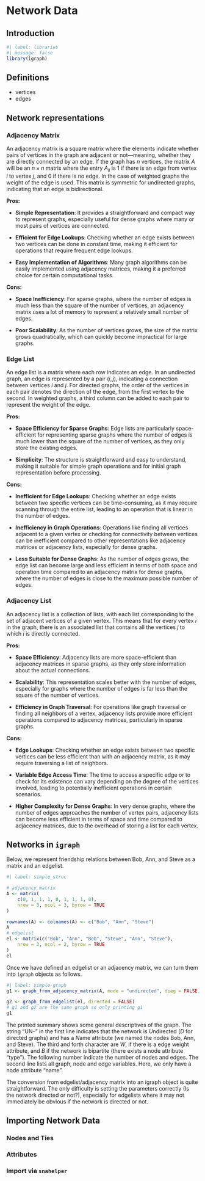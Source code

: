 # Network Data {.unnumbered}

## Introduction
```r
#| label: libraries
#| message: false
library(igraph)
```

## Definitions

- vertices
- edges

## Network representations


### Adjacency Matrix

An adjacency matrix is a square matrix where the elements indicate whether pairs of vertices in the graph are adjacent or not—meaning, whether they are directly connected by an edge. If the graph has $n$ vertices, the matrix $A$ will be an $n \times n$ matrix where the entry $A_{ij}$ is $1$ if there is an edge from vertex $i$ to vertex $j$, and $0$ if there is no edge. In the case of weighted graphs the weight of the edge is used. This matrix is symmetric for undirected graphs, indicating that an edge is bidirectional.  

**Pros:**  

- **Simple Representation**: It provides a straightforward and compact way to represent graphs, especially useful for dense graphs where many or most pairs of vertices are connected.

- **Efficient for Edge Lookups**: Checking whether an edge exists between two vertices can be done in constant time, making it efficient for operations that require frequent edge lookups.

- **Easy Implementation of Algorithms**: Many graph algorithms can be easily implemented using adjacency matrices, making it a preferred choice for certain computational tasks.

**Cons:**  

- **Space Inefficiency**: For sparse graphs, where the number of edges is much less than the square of the number of vertices, an adjacency matrix uses a lot of memory to represent a relatively small number of edges.

- **Poor Scalability**: As the number of vertices grows, the size of the matrix grows quadratically, which can quickly become impractical for large graphs.

### Edge List

An edge list is a matrix where each row indicates an edge. In an undirected graph, an edge is represented by a pair $(i,j)$, indicating a connection between vertices $i$ and $j$. For directed graphs, the order of the vertices in each pair denotes the direction of the edge, from the first vertex to the second. In weighted graphs, a third column can be added to each pair to represent the weight of the edge.

**Pros:**  

- **Space Efficiency for Sparse Graphs**: Edge lists are particularly space-efficient for representing sparse graphs where the number of edges is much lower than the square of the number of vertices, as they only store the existing edges.

- **Simplicity**: The structure is straightforward and easy to understand, making it suitable for simple graph operations and for initial graph representation before processing.

**Cons:**  

- **Inefficient for Edge Lookups**: Checking whether an edge exists between two specific vertices can be time-consuming, as it may require scanning through the entire list, leading to an operation that is linear in the number of edges.

- **Inefficiency in Graph Operations**: Operations like finding all vertices adjacent to a given vertex or checking for connectivity between vertices can be inefficient compared to other representations like adjacency matrices or adjacency lists, especially for dense graphs.

- **Less Suitable for Dense Graphs**: As the number of edges grows, the edge list can become large and less efficient in terms of both space and operation time compared to an adjacency matrix for dense graphs, where the number of edges is close to the maximum possible number of edges.

### Adjacency List

An adjacency list is a collection of lists, with each list corresponding to the set of adjacent vertices of a given vertex. This means that for every vertex $i$ in the graph, there is an associated list that contains all the vertices $j$ to which $i$ is directly connected. 

**Pros:**  

- **Space Efficiency**: Adjacency lists are more space-efficient than adjacency matrices in sparse graphs, as they only store information about the actual connections.

- **Scalability**: This representation scales better with the number of edges, especially for graphs where the number of edges is far less than the square of the number of vertices.

- **Efficiency in Graph Traversal**: For operations like graph traversal or finding all neighbors of a vertex, adjacency lists provide more efficient operations compared to adjacency matrices, particularly in sparse graphs.

**Cons:**  

- **Edge Lookups**: Checking whether an edge exists between two specific vertices can be less efficient than with an adjacency matrix, as it may require traversing a list of neighbors.

- **Variable Edge Access Time**: The time to access a specific edge or to check for its existence can vary depending on the degree of the vertices involved, leading to potentially inefficient operations in certain scenarios.

- **Higher Complexity for Dense Graphs**: In very dense graphs, where the number of edges approaches the number of vertex pairs, adjacency lists can become less efficient in terms of space and time compared to adjacency matrices, due to the overhead of storing a list for each vertex.


## Networks in `igraph`
 
Below, we represent friendship relations between Bob, Ann, and Steve as a matrix and an edgelist.
```r
#| label: simple_struc

# adjacency matrix
A <- matrix(
    c(0, 1, 1, 1, 0, 1, 1, 1, 0),
    nrow = 3, ncol = 3, byrow = TRUE
)

rownames(A) <- colnames(A) <- c("Bob", "Ann", "Steve")
A
# edgelist
el <- matrix(c("Bob", "Ann", "Bob", "Steve", "Ann", "Steve"),
    nrow = 3, ncol = 2, byrow = TRUE
)
el
```

Once we have defined an edgelist or an adjacency matrix, we can turn them into `igraph` objects as follows.

```r
#| label: simple-graph
g1 <- graph_from_adjacency_matrix(A, mode = "undirected", diag = FALSE)

g2 <- graph_from_edgelist(el, directed = FALSE)
# g1 and g2 are the same graph so only printing g1
g1
```

The printed summary shows some general descriptives of the graph.
The string "UN--" in the first line indicates that the network is *U*ndirected (*D* for directed graphs) and has a *N*ame attribute (we named the nodes Bob, Ann, and Steve). The third and forth character are *W*, if there is a edge weight attribute, and *B* if the network is bipartite (there exists a node attribute "type"). The following number indicate the number of nodes and edges.
The second line lists all graph, node and edge variables. Here, we only have a node attribute "name". 

The conversion from edgelist/adjacency matrix into an igraph object is quite straightforward. The only difficulty is setting the parameters correctly (Is the network directed or not?), especially for edgelists where it may not immediately be obvious if the network is directed or not.

## Importing Network Data

### Nodes and Ties

### Attributes

### Import via `snahelper`
